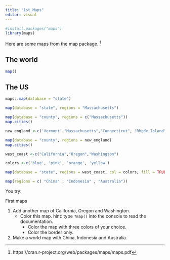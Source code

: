 ---
title: "1st_Maps"
editor: visual
---

```{r}
#install.packages("maps")
library(maps)
```

Here are some maps from the map package. [^1]

[^1]: https://cran.r-project.org/web/packages/maps/maps.pdf

## The world

```{r}
map()
```

## The US

```{r}
maps::map(database = "state")
```

```{r}
map(database = "state", regions = "Massachusetts")
```

```{r}
map(database = "county", regions = c("Massachusetts"))
map.cities()
```

```{r}
new_england <-c('Vermont',"Massachusetts","Connecticut", "Rhode Island", "New Hampshire", "Maine")

map(database = "county", regions = new_england)
map.cities()
```

```{r}
west_coast <-c("California","Oregon","Washington")

colors <-c('blue', 'pink', 'orange', 'yellow')

map(database = "state", regions = west_coast, col = colors, fill = TRUE)
```

```{r}
map(regions = c( "China" , "Indonesia" , "Australia"))
```

You try:

First maps

1.  Add another map of California, Oregon and Washington.
    -   Color this map. hint: type `?map()` into the console to read the documentation.
        -   Color the map with three colors of your choice.
        -   Color the border only.
2.  Make a world map with China, Indonesia and Australia.
